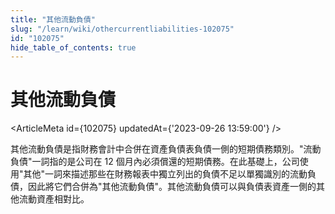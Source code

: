 ```yaml
---
title: "其他流動負債"
slug: "/learn/wiki/othercurrentliabilities-102075"
id: "102075"
hide_table_of_contents: true
---
```



# 其他流動負債

<ArticleMeta id={102075} updatedAt={'2023-09-26 13:59:00'} />
<div className='border-solid border-b border-t-0 my-4 border-[var(--ifm-color-gray-300)]' />

其他流動負債是指財務會計中合併在資產負債表負債一側的短期債務類別。"流動負債"一詞指的是公司在 12 個月內必須償還的短期債務。在此基礎上，公司使用"其他"一詞來描述那些在財務報表中獨立列出的負債不足以單獨識別的流動負債，因此將它們合併為"其他流動負債"。其他流動負債可以與負債表資產一側的其他流動資產相對比。
